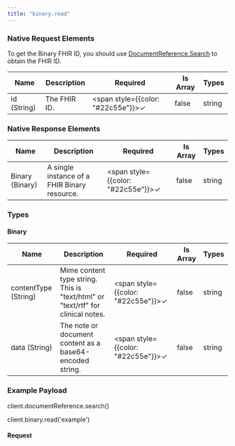 ```yaml
---
title: "binary.read"
---
```


### Native Request Elements
To get the Binary FHIR ID, you should use [DocumentReference.Search](/functions/document-reference-search) to obtain the FHIR ID.

| Name | Description | Required | Is Array | Types |
|------|-------------|----------|-----------|-------|
| id (String) | The FHIR ID. | <span style={{color: "#22c55e"}}>✓</span> | false | string |

### Native Response Elements

| Name | Description | Required | Is Array | Types |
|------|-------------|----------|-----------|-------|
| Binary (Binary) | A single instance of a FHIR Binary resource. | <span style={{color: "#22c55e"}}>✓</span> | false | string |

### Types

#### Binary

| Name | Description | Required | Is Array | Types |
|------|-------------|----------|-----------|-------|
| contentType (String) | Mime content type string. This is "text/html" or "text/rtf" for clinical notes. | <span style={{color: "#22c55e"}}>✓</span> | false | string |
| data (String) | The note or document content as a base64-encoded string. | <span style={{color: "#22c55e"}}>✓</span> | false | string |

### Example Payload

client.documentReference.search()

client.binary.read('example')

#### Request

